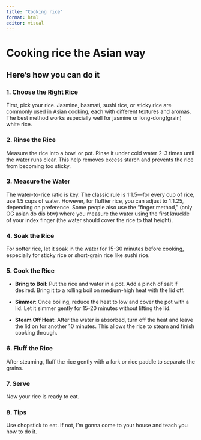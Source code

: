 ```yaml
---
title: "Cooking rice"
format: html
editor: visual
---
```


# Cooking rice the Asian way

## Here's how you can do it

### **1. Choose the Right Rice**

First, pick your rice. Jasmine, basmati, sushi rice, or sticky rice are commonly used in Asian cooking, each with different textures and aromas. The best method works especially well for jasmine or long-dong(grain) white rice.

### **2. Rinse the Rice**

Measure the rice into a bowl or pot. Rinse it under cold water 2-3 times until the water runs clear. This help removes excess starch and prevents the rice from becoming too sticky.

### **3. Measure the Water**

The water-to-rice ratio is key. The classic rule is 1:1.5—for every cup of rice, use 1.5 cups of water. However, for fluffier rice, you can adjust to 1:1.25, depending on preference. Some people also use the "finger method," (only OG asian do dis btw) where you measure the water using the first knuckle of your index finger (the water should cover the rice to that height).

### **4. Soak the Rice**

For softer rice, let it soak in the water for 15-30 minutes before cooking, especially for sticky rice or short-grain rice like sushi rice.

### **5. Cook the Rice**

-   **Bring to Boil**: Put the rice and water in a pot. Add a pinch of salt if desired. Bring it to a rolling boil on medium-high heat with the lid off.

-   **Simmer**: Once boiling, reduce the heat to low and cover the pot with a lid. Let it simmer gently for 15-20 minutes without lifting the lid.

-   **Steam Off Heat**: After the water is absorbed, turn off the heat and leave the lid on for another 10 minutes. This allows the rice to steam and finish cooking through.

### **6. Fluff the Rice**

After steaming, fluff the rice gently with a fork or rice paddle to separate the grains.

### **7. Serve**

Now your rice is ready to eat.

### **8. Tips**

Use chopstick to eat. If not, I'm gonna come to your house and teach you how to do it.
